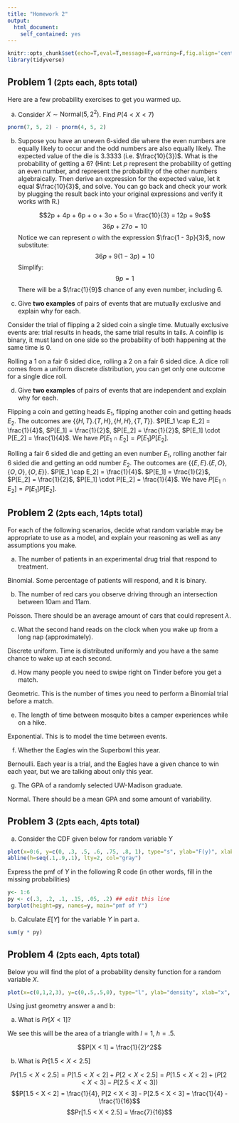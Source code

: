 ```yaml
---
title: "Homework 2"
output: 
  html_document:
    self_contained: yes
---
```


```r
knitr::opts_chunk$set(echo=T,eval=T,message=F,warning=F,fig.align='center')
library(tidyverse)
```


## Problem 1 <small>(2pts each, 8pts total)</small>

Here are a few probability exercises to get you warmed up.

a. Consider $X\sim \text{Normal}(5, 2^2)$. Find $P(4 < X < 7)$

```r
pnorm(7, 5, 2) - pnorm(4, 5, 2) 
```

b. Suppose you have an uneven 6-sided die where the even numbers are equally likely to occur and the odd numbers are also equally likely. The expected value of the die is $3.3333$ (i.e. $\frac{10}{3})$. What is the probability of getting a 6?
   (Hint: Let $p$ represent the probability of getting an even number, and represent the probability of the other numbers algebraically. Then derive an expression for the expected value, let it equal $\frac{10}{3}$, and solve. You can go back and check your work by plugging the result back into your original expressions and verify it works with R.)
   
   $$2p + 4p + 6p + o + 3o + 5o = \frac{10}{3} = 12p + 9o$$ 
   $$36p + 27o = 10$$
   Notice we can represent $o$ with the expression $\frac{1 - 3p}{3}$, now substitute:
   $$36p + 9(1 - 3p) = 10$$
   Simplify:
   $$9p = 1$$
   There will be a $\frac{1}{9}$ chance of any even number, including 6.

c. Give **two examples** of pairs of events that are mutually exclusive and explain why for each.

Consider the trial of flipping a 2 sided coin a single time.
Mutually exclusive events are: trial results in heads, the same trial results in tails. 
A coinflip is binary, it must land on one side so the probability of both happening at the same time is 0.

Rolling a 1 on a fair 6 sided dice, rolling a 2 on a fair 6 sided dice.
A dice roll comes from a uniform discrete distribution, you can get only one outcome for a single dice roll.  

d. Give **two examples** of pairs of events that are independent and explain why for each.

Flipping a coin and getting heads $E_1$, flipping another coin and getting heads $E_2$. The outcomes are $\{\{H, T\}. \{T, H\}, \{H, H\}, \{T, T\}\}$. $P[E_1 \cap E_2] = \frac{1}{4}$, $P[E_1] = \frac{1}{2}$, $P[E_2] = \frac{1}{2}$, $P[E_1] \cdot P[E_2] = \frac{1}{4}$. We have $P[E_1 \cap E_2] = P[E_1]P[E_2]$.

Rolling a fair 6 sided die and getting an even number $E_1$, rolling another fair 6 sided die and getting an odd number $E_2$. The outcomes are $\{\{E, E\}. \{E, O\}, \{O, O\}, \{O, E\}\}$. $P[E_1 \cap E_2] = \frac{1}{4}$. $P[E_1] = \frac{1}{2}$, $P[E_2] = \frac{1}{2}$, $P[E_1] \cdot P[E_2] = \frac{1}{4}$. We have $P[E_1 \cap E_2] = P[E_1]P[E_2]$.



## Problem 2 <small>(2pts each, 14pts total)</small>

For each of the following scenarios, decide what random variable may be appropriate to use as a model, and explain your reasoning as well as any assumptions you make.

a. The number of patients in an experimental drug trial that respond to treatment. 

Binomial. Some percentage of patients will respond, and it is binary. 

b. The number of red cars you observe driving through an intersection between 10am and 11am. 

Poisson. There should be an average amount of cars that could represent $\lambda$. 

c. What the second hand reads on the clock when you wake up from a long nap (approximately).

Discrete uniform. Time is distributed uniformly and you have a the same chance to wake up at each second. 

d. How many people you need to swipe right on Tinder before you get a match. 

Geometric. This is the number of times you need to perform a Binomial trial before a match.

e. The length of time between mosquito bites a camper experiences while on a hike. 

Exponential. This is to model the time between events. 

f. Whether the Eagles win the Superbowl this year.

Bernoulli. Each year is a trial, and the Eagles have a given chance to win each year, but we are talking about only this year.

g. The GPA of a randomly selected UW-Madison graduate.

Normal. There should be a mean GPA and some amount of variability.

## Problem 3 <small>(2pts each, 4pts total)</small>

a. Consider the CDF given below for random variable $Y$ 
```r
plot(x=0:6, y=c(0, .3, .5, .6, .75, .8, 1), type="s", ylab="F(y)", xlab="y", main="cdf of Y")
abline(h=seq(.1,.9,.1), lty=2, col="gray")
```
Express the pmf of $Y$ in the following R code (in other words, fill in the missing probabilities)

```r
y<- 1:6
py <- c(.3, .2, .1, .15, .05, .2) ## edit this line
barplot(height=py, names=y, main="pmf of Y")
```



b. Calculate $E[Y]$ for the variable $Y$ in part a.

```r
sum(y * py)
```


## Problem 4 <small>(2pts each, 4pts total)</small>

Below you will find the plot of a probability density function for a random variable $X$.

```r
plot(x=c(0,1,2,3), y=c(0,.5,.5,0), type="l", ylab="density", xlab="x", main="pdf of X")
```

Using just geometry answer a and b:

a. What is $Pr[X < 1]$?

We see this will be the area of a triangle with $l = 1$, $h = .5$. 

$$P[X < 1] = \frac{1}{2}^2$$

b. What is $Pr[1.5 < X < 2.5]$

 $$Pr[1.5 < X < 2.5] = P[1.5 < X < 2] + P[2 < X < 2.5] = P[1.5 < X < 2] + (P[2 < X < 3] - P[2.5 < X < 3])$$
 $$P[1.5 < X < 2] = \frac{1}{4}, P[2 < X < 3] - P[2.5 < X < 3] = \frac{1}{4} - \frac{1}{16}$$
 $$Pr[1.5 < X < 2.5] = \frac{7}{16}$$

